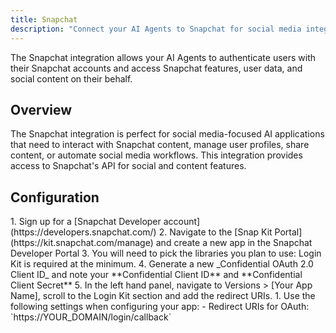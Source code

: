 ```yaml
---
title: Snapchat
description: "Connect your AI Agents to Snapchat for social media integration, content sharing, and user engagement."
---
```



The Snapchat integration allows your AI Agents to authenticate users with their Snapchat accounts and access Snapchat features, user data, and social content on their behalf.

## Overview

The Snapchat integration is perfect for social media-focused AI applications that need to interact with Snapchat content, manage user profiles, share content, or automate social media workflows. This integration provides access to Snapchat's API for social and content features.

## Configuration

<Steps>
  <Step title="Set up app in Snapchat">
    1. Sign up for a [Snapchat Developer account](https://developers.snapchat.com/)
    2. Navigate to the [Snap Kit Portal](https://kit.snapchat.com/manage) and create a new app in the Snapchat Developer Portal
    3. You will need to pick the libraries you plan to use: Login Kit is required at the minimum.
    4. Generate a new _Confidential OAuth 2.0 Client ID_ and note your **Confidential Client ID** and **Confidential Client Secret**
    5. In the left hand panel, navigate to Versions > [Your App Name], scroll to the Login Kit section and add the redirect URIs.
  </Step>
  <Step title="Configure for Auth0">
    1. Use the following settings when configuring your app:
      - Redirect URIs for OAuth: `https://YOUR_DOMAIN/login/callback`
  </Step>
</Steps>

<FindDomainInfoBlock />

<AddConnectionInAuth0 />

<LearnMore />
